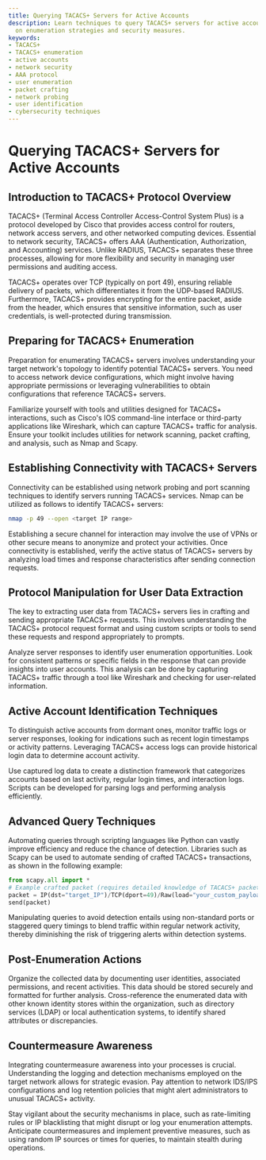 ```yaml
---
title: Querying TACACS+ Servers for Active Accounts
description: Learn techniques to query TACACS+ servers for active accounts, focusing
  on enumeration strategies and security measures.
keywords:
- TACACS+
- TACACS+ enumeration
- active accounts
- network security
- AAA protocol
- user enumeration
- packet crafting
- network probing
- user identification
- cybersecurity techniques
---
```


# Querying TACACS+ Servers for Active Accounts

## Introduction to TACACS+ Protocol Overview

TACACS+ (Terminal Access Controller Access-Control System Plus) is a protocol developed by Cisco that provides access control for routers, network access servers, and other networked computing devices. Essential to network security, TACACS+ offers AAA (Authentication, Authorization, and Accounting) services. Unlike RADIUS, TACACS+ separates these three processes, allowing for more flexibility and security in managing user permissions and auditing access.

TACACS+ operates over TCP (typically on port 49), ensuring reliable delivery of packets, which differentiates it from the UDP-based RADIUS. Furthermore, TACACS+ provides encrypting for the entire packet, aside from the header, which ensures that sensitive information, such as user credentials, is well-protected during transmission.

## Preparing for TACACS+ Enumeration

Preparation for enumerating TACACS+ servers involves understanding your target network's topology to identify potential TACACS+ servers. You need to access network device configurations, which might involve having appropriate permissions or leveraging vulnerabilities to obtain configurations that reference TACACS+ servers.

Familiarize yourself with tools and utilities designed for TACACS+ interactions, such as Cisco's IOS command-line interface or third-party applications like Wireshark, which can capture TACACS+ traffic for analysis. Ensure your toolkit includes utilities for network scanning, packet crafting, and analysis, such as Nmap and Scapy.

## Establishing Connectivity with TACACS+ Servers

Connectivity can be established using network probing and port scanning techniques to identify servers running TACACS+ services. Nmap can be utilized as follows to identify TACACS+ servers:

```bash
nmap -p 49 --open <target IP range>
```

Establishing a secure channel for interaction may involve the use of VPNs or other secure means to anonymize and protect your activities. Once connectivity is established, verify the active status of TACACS+ servers by analyzing load times and response characteristics after sending connection requests.

## Protocol Manipulation for User Data Extraction

The key to extracting user data from TACACS+ servers lies in crafting and sending appropriate TACACS+ requests. This involves understanding the TACACS+ protocol request format and using custom scripts or tools to send these requests and respond appropriately to prompts.

Analyze server responses to identify user enumeration opportunities. Look for consistent patterns or specific fields in the response that can provide insights into user accounts. This analysis can be done by capturing TACACS+ traffic through a tool like Wireshark and checking for user-related information.

## Active Account Identification Techniques

To distinguish active accounts from dormant ones, monitor traffic logs or server responses, looking for indications such as recent login timestamps or activity patterns. Leveraging TACACS+ access logs can provide historical login data to determine account activity.

Use captured log data to create a distinction framework that categorizes accounts based on last activity, regular login times, and interaction logs. Scripts can be developed for parsing logs and performing analysis efficiently.

## Advanced Query Techniques

Automating queries through scripting languages like Python can vastly improve efficiency and reduce the chance of detection. Libraries such as Scapy can be used to automate sending of crafted TACACS+ transactions, as shown in the following example:

```python
from scapy.all import *
# Example crafted packet (requires detailed knowledge of TACACS+ packet structure)
packet = IP(dst="target_IP")/TCP(dport=49)/Raw(load="your_custom_payload")
send(packet)
```

Manipulating queries to avoid detection entails using non-standard ports or staggered query timings to blend traffic within regular network activity, thereby diminishing the risk of triggering alerts within detection systems.

## Post-Enumeration Actions

Organize the collected data by documenting user identities, associated permissions, and recent activities. This data should be stored securely and formatted for further analysis. Cross-reference the enumerated data with other known identity stores within the organization, such as directory services (LDAP) or local authentication systems, to identify shared attributes or discrepancies.

## Countermeasure Awareness

Integrating countermeasure awareness into your processes is crucial. Understanding the logging and detection mechanisms employed on the target network allows for strategic evasion. Pay attention to network IDS/IPS configurations and log retention policies that might alert administrators to unusual TACACS+ activity.

Stay vigilant about the security mechanisms in place, such as rate-limiting rules or IP blacklisting that might disrupt or log your enumeration attempts. Anticipate countermeasures and implement preventive measures, such as using random IP sources or times for queries, to maintain stealth during operations.